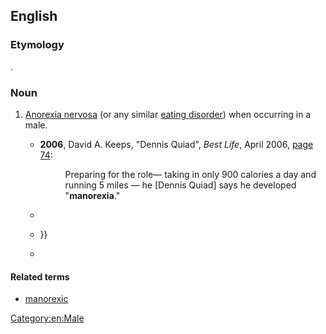 ==English==

===Etymology===
{{blend|en|man|anorexia}}.

===Noun===
{{en-noun|-}}

# {{lb|en|humorous|informal}} [[anorexia nervosa|Anorexia nervosa]] (or any similar [[eating disorder]]) when occurring in a male.
#* '''2006''', David A. Keeps, "Dennis Quiad", ''Best Life'', April 2006, [https://books.google.com/books?id=JscDAAAAMBAJ&pg=PA74&dq=%22manorexia%22 page 74]:
#*: Preparing for the role— taking in only 900 calories a day and running 5 miles — he [Dennis Quiad] says he developed "'''manorexia'''."
#* {{quote-book|en|year=2008|author=Alisa Valdes-Rodriguez|title=Dirty Girls on Top|url=https://books.google.com/books?id=NCECwLscWHwC&pg=PT353&dq=%22manorexia%22|publisher=St. Martin's Press|isbn=9781429927437
|passage=He's getting too ''flaquito'', ''nena'', all scrawny like Marc Anthony with his '''manorexia''' chiseling up his face.}}
#* {{quote-book|en|year=2010|author=Freeman Hall|title=Stuff That Makes a Gay Heart Weep: A Definitive Guide to the Loud & Proud Dislikes of Millions|pageurl=https://books.google.com/books?id=DRusK0EhgIIC&pg=PA36&dq=%22manorexia%22|page=36|publisher=Adams Media|isbn=9781440510359
|passage='''Manorexia''' has taken the younger gay community by storm, and gay hearts weep for the scrawny skin-and-bones younger gay hearts who look like they are on an emo hunger strike {{...}}}}
#* {{seemoreCites|en}}

====Related terms====
* [[manorexic]]

[[Category:en:Male]]